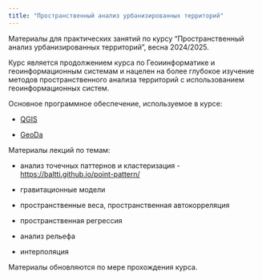 ```yaml
---
title: "Пространственный анализ урбанизированных территорий"
---
```


Материалы для практических занятий по курсу "Пространственный анализ урбанизированных территорий", весна 2024/2025.

Курс является продолжением курса по Геоиинформатике и геоинформационным системам и нацелен на более глубокое изучение методов пространственного анализа территорий с использованием геоинформационных систем.

Основное программное обеспечение, используемое в курсе:

-   [QGIS](https://qgis.org/)

-   [GeoDa](https://geodacenter.github.io/)

Материалы лекций по темам:

-   анализ точечных паттернов и кластеризация - <https://baltti.github.io/point-pattern/>

-   гравитационные модели

-   пространственные веса, пространственная автокорреляция

-   пространственная регрессия

-   анализ рельефа

-   интерполяция

::: callout-note
Материалы обновляются по мере прохождения курса.
:::
